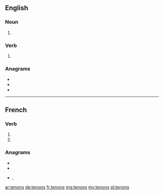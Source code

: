 ==English==

===Noun===
{{head|en|noun plural form}}

# {{plural of|tenon|lang=en}}

===Verb===
{{head|en|verb form}}

# {{en-third-person singular of|tenon}}

===Anagrams===
* {{l|en|nonets}}
* {{l|en|sonnet}}
* {{l|en|tonnes}}

----

==French==

===Verb===
{{fr-verb-form}}

# {{inflection of|tenir||1|p|pres|indc|lang=fr}}
# {{inflection of|tenir||1|p|impr|lang=fr}}

===Anagrams===
* {{l|fr|entons}}
* {{l|fr|sonnet}}
* {{l|fr|tonnes}}, {{l|fr|tonnés}}

[[ar:tenons]]
[[de:tenons]]
[[fr:tenons]]
[[mg:tenons]]
[[my:tenons]]
[[pl:tenons]]
